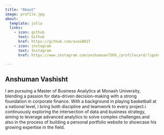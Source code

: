 ```yaml
---
title: "About"
image: profile.jpg
about:
  template: jolla
  links:
    - icon: github
      text: Github
      href: https://github.com/avas0027
    - icon: instagram
      text: Instagram
      href: https://www.instagram.com/anshumaan7569_/profilecard/?igsh=MXRlb3FuYjRpMWdiZQ== 

---
```


## Anshuman Vashisht

I am pursuing a Master of Business Analytics at Monash University, blending a passion for data-driven decision-making with a strong foundation in corporate finance. With a background in playing basketball at a national level, i bring both discipline and teamwork to every project.i continuously exploring the intersection of data and business strategy, aiming to leverage advanced analytics to solve complex challenges.and also in the process of building a personal portfolio website to showcase his growing expertise in the field.
